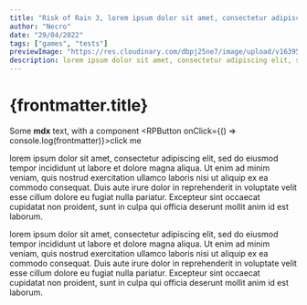 ```yaml
---
title: "Risk of Rain 3, lorem ipsum dolor sit amet, consectetur adipiscing elit"
author: "Necro"
date: "29/04/2022"
tags: ["games", "tests"]
previewImage: "https://res.cloudinary.com/dbpj25ne7/image/upload/v1639516161/medium_headervege_f9b54c0363.png"
description: lorem ipsum dolor sit amet, consectetur adipiscing elit, sed do eiusmod tempor incididunt ut labore et dolore magna aliqua. Ut enim ad minim veniam, quis nostrud exercitation ullamco laboris nisi ut aliquip ex ea commodo consequat. Duis aute irure dolor in reprehenderit in voluptate velit esse cillum dolore eu fugiat nulla pariatur. Excepteur sint occaecat cupidatat non proident, sunt in culpa qui officia deserunt mollit anim id est laborum.
---
```


# {frontmatter.title}

Some **mdx** text, with a component <RPButton onClick={() => console.log(frontmatter)}>click me</RPButton>

lorem ipsum dolor sit amet, consectetur adipiscing elit, 
sed do eiusmod tempor incididunt ut labore et dolore magna aliqua.
Ut enim ad minim veniam, quis nostrud exercitation ullamco laboris 
nisi ut aliquip ex ea commodo consequat. Duis aute irure dolor in 
reprehenderit in voluptate velit esse cillum dolore eu fugiat nulla 
pariatur. Excepteur sint occaecat cupidatat non proident, sunt in culpa qui 
officia deserunt mollit anim id est laborum.

<RPMDXImage src="https://res.cloudinary.com/dbpj25ne7/image/upload/v1639516161/medium_headervege_f9b54c0363.png" alt="My alt Image" />

lorem ipsum dolor sit amet, consectetur adipiscing elit, 
sed do eiusmod tempor incididunt ut labore et dolore magna aliqua.
Ut enim ad minim veniam, quis nostrud exercitation ullamco laboris 
nisi ut aliquip ex ea commodo consequat. Duis aute irure dolor in 
reprehenderit in voluptate velit esse cillum dolore eu fugiat nulla 
pariatur. Excepteur sint occaecat cupidatat non proident, sunt in culpa qui 
officia deserunt mollit anim id est laborum.